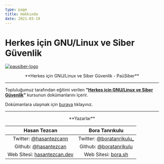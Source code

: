 ```yaml
---
type: page
title: Hakkında
date: 2021-03-19
---
```


# Herkes için GNU/Linux ve Siber Güvenlik

<a href="https://pausiber.xyz/"><img align="center" width={300} alt="pausiber-logo" src="/images/pausiber-logo.png"/></a>

<p align="center">
    **Herkes için GNU/Linux ve Siber Güvenlik - PaüSiber**
</p>

---

Topluluğumuz tarafından eğitimi verilen **"[Herkes için GNU/Linux ve Siber Güvenlik](https://gnulinux.pausiber.xyz/haftalar)"** kursunun dokümanlarını içerir.

Dokümanlara ulaşmak için [buraya](https://gnulinux.pausiber.xyz/haftalar) tıklayınız.

---

<p align="center" >
**Yazarlar**
</p>

| Hasan Tezcan | Bora Tanrıkulu |
|:-------------:|:---------------:|
| Twitter: [@hasantezcann](https://twitter.com/hasantezcann) | Twitter: [@boratanrikulu_](https://twitter.com/boratanrikulu_) |
| Github: [@hasantezcan](https://github.com/hasantezcan) | Github: [@boratanrikulu](https://github.com/boratanrikulu) |
| Web Sitesi: [hasantezcan.dev](https://hasantezcan.dev/) | Web Sitesi: [bora.sh](https://bora.sh/) |

